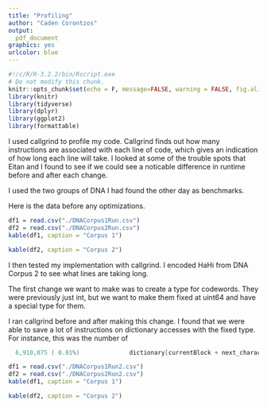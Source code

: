 ---
title: "Profiling"
author: "Caden Corontzos"
output:
  pdf_document
graphics: yes
urlcolor: blue
---

```{r setup, include=FALSE}
#!/c/R/R-3.2.2/bin/Rscript.exe
# Do not modify this chunk.
knitr::opts_chunk$set(echo = F, message=FALSE, warning = FALSE, fig.align = "center")
library(knitr)
library(tidyverse)
library(dplyr)
library(ggplot2)
library(formattable)
```


I used callgrind to profile my code. Callgrind finds out how many instructions are associated with each line of code, which gives an indication of how long each line will take. I looked at some of the trouble spots that Eitan and I found to see if we could see a noticable difference in runtime before and after each change.

I used the two groups of DNA I had found the other day as benchmarks. 

Here is the data before any optimizations. 

```{r, echo=F}
df1 = read.csv("./DNACorpus1Run.csv")
df2 = read.csv("./DNACorpus2Run.csv")
kable(df1, caption = "Corpus 1")
```

\pagebreak

```{r}
kable(df2, caption = "Corpus 2")
```

I then tested my implementation with callgrind. I encoded HaHi from DNA Corpus 2 to see what lines are taking long.

The first change we want to make was to create a type for codewords. They were previously just int, but we want to make them fixed at uint64 and have a special type for them.

I ran callgrind before and after making this change. I found that we were able to save a lot of instructions on dictionary accesses with the fixed type. For instance, this was the number of 


```{c++, eval= F}
  6,910,075 ( 0.01%)              dictionary[currentBlock + next_character] = codeword;
```




```{r, echo=F}
df1 = read.csv("./DNACorpus1Run2.csv")
df2 = read.csv("./DNACorpus2Run2.csv")
kable(df1, caption = "Corpus 1")
```

\pagebreak

```{r}
kable(df2, caption = "Corpus 2")
```
